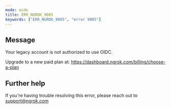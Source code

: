 ```yaml
---
mode: wide
title: ERR_NGROK_9005
keywords: ["ERR_NGROK_9005", "error 9005"]
---
```


## Message

Your legacy account is not authorized to use OIDC.

Upgrade to a new paid plan at: https://dashboard.ngrok.com/billing/choose-a-plan

## Further help

If you're having trouble resolving this error, please reach out to [support@ngrok.com](mailto:support@ngrok.com?subject=Help%20with%20ERR_NGROK_9005)
